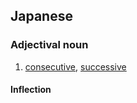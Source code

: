 ==Japanese==
{{ja-kanjitab|連|続|的}}

===Adjectival noun===
{{ja-adj|れんぞくてき|decl=na}}

# [[consecutive]], [[successive]]

====Inflection====
{{ja-na|連続的|れんぞくてき|renzokuteki}}